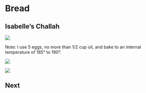 # Bread {.unnumbered}

## Isabelle's Challah {.unnumbered}

![](assets/challah_recipe.png)

Note: I use 5 eggs, no more than 1/2 cup oil, and bake to an internal temperature of 185° to 190°.

![](assets/challahPhotoRound.png)

![](assets/challah_star.png)

## Next
